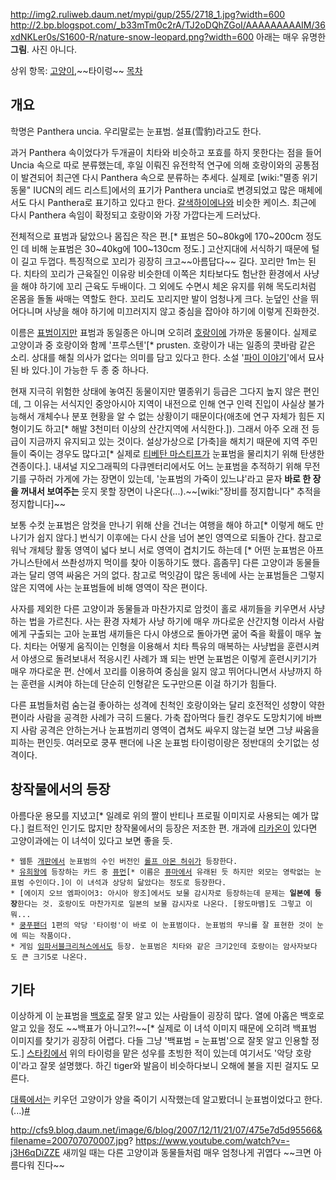 http://img2.ruliweb.daum.net/mypi/gup/255/2718_1.jpg?width=600
http://2.bp.blogspot.com/_b33mTm0c2rA/TJ2oDQhZGoI/AAAAAAAAAIM/36xdNKLer0s/S1600-R/nature-snow-leopard.png?width=600
아래는 매우 유명한 '''그림'''. 사진 아니다.

상위 항목: [[고양이]],~~타이렁~~
[[목차]]
== 개요 ==
학명은 Panthera uncia. 우리말로는 눈표범. 설표(雪豹)라고도 한다.

과거 Panthera 속이었다가 두개골이 치타와 비슷하고 포효를 하지 못한다는 점을 들어 Uncia 속으로 따로 분류했는데, 후일 이뤄진 유전학적 연구에 의해 호랑이와의 공통점이 발견되어 최근엔 다시 Panthera 속으로 분류하는 추세다. 실제로 [wiki:"멸종 위기 동물" IUCN의 레드 리스트]에서의 표기가 Panthera uncia로 변경되었고 많은 매체에서도 다시 Panthera로 표기하고 있다고 한다. [[갈색하이에나]]와 비슷한 케이스. 최근에 다시 Panthera 속임이 확정되고 호랑이와 가장 가깝다는게 드러났다.

전체적으로 표범과 닮았으나 몸집은 작은 편.[* 표범은 50~80kg에 170~200cm 정도인 데 비해 눈표범은 30~40kg에 100~130cm 정도.] 고산지대에 서식하기 때문에 털이 길고 두껍다. 특징적으로 꼬리가 굉장히 크고~~아름답다~~ 길다. 꼬리만 1m는 된다. 치타의 꼬리가 근육질인 이유랑 비슷한데 이쪽은 치타보다도 험난한 환경에서 사냥을 해야 하기에 꼬리 근육도 두배이다. 그 외에도 수면시 체온 유지를 위해 목도리처럼 온몸을 돌돌 싸매는 역할도 한다. 꼬리도 꼬리지만 발이 엄청나게 크다. 눈덮인 산을 뛰어다니며 사냥을 해야 하기에 미끄러지지 않고 중심을 잡아야 하기에 이렇게 진화한것. 

이름은 [[표범]]이지만 표범과 동일종은 아니며 오히려 [[호랑이]]에 가까운 동물이다. 실제로 고양이과 중 호랑이와 함께 '프루스텐'[* prusten. 호랑이가 내는 일종의 콧바람 같은 소리. 상대를 해칠 의사가 없다는 의미를 담고 있다고 한다. 소설 '[[파이 이야기]]'에서 묘사된 바 있다.]이 가능한 두 종 중 하나다.

현재 지극히 위험한 상태에 놓여진 동물이지만 멸종위기 등급은 그다지 높지 않은 편인데, 그 이유는 서식지인 중앙아시아 지역이 내전으로 인해 연구 인력 진입이 사실상 불가능해서 개체수나 분포 현황을 알 수 없는 상황이기 때문이다(애초에 연구 자체가 힘든 지형이기도 하고[* 해발 3천미터 이상의 산간지역에 서식한다.]). 그래서 아주 오래 전 등급이 지금까지 유지되고 있는 것이다. 설상가상으로 [가축]을 해치기 때문에 지역 주민들이 죽이는 경우도 많다고[* 실제로 [[티베탄 마스티프]]가 눈표범을 물리치기 위해 탄생한 견종이다.]. 내셔널 지오그래픽의 다큐멘터리에서도 어느 눈표범을 추적하기 위해 무전기를 구하러 가게에 가는 장면이 있는데, '눈표범의 가죽이 있느냐'라고 묻자 '''바로 한 장을 꺼내서 보여주는''' 웃지 못할 장면이 나온다(...).~~[wiki:"장비를 정지합니다" 추적을 정지합니다]~~

보통 수컷 눈표범은 암컷을 만나기 위해 산을 건너는 여행을 해야 하고[* 이렇게 해도 만나기가 쉽지 않다.] 번식기 이후에는 다시 산을 넘어 본인 영역으로 되돌아 간다. 참고로 워낙 개체당 활동 영역이 넓다 보니 서로 영역이 겹치기도 하는데 [* 어떤 눈표범은 아프가니스탄에서 쓰촨성까지 먹이를 찾아 이동하기도 했다. 흠좀무] 다른 고양이과 동물들과는 달리 영역 싸움은 거의 없다. 참고로 먹잇감이 많은 동네에 사는 눈표범들은 그렇지 않은 지역에 사는 눈표범들에 비해 영역이 작은 편이다.

사자를 제외한 다른 고양이과 동물들과 마찬가지로 암컷이 홀로 새끼들을 키우면서 사냥하는 법을 가르친다. 사는 환경 자체가 사냥 하기에 매우 까다로운 산간지형 이라서 사람에게 구출되는 고아 눈표범 새끼들은 다시 야생으로 돌아가면 굶어 죽을 확률이 매우 높다. 치타는 어떻게 움직이는 인형을 이용해서 치타 특유의 매복하는 사냥법을 훈련시켜서 야생으로 돌려보내서 적응시킨 사례가 꽤 되는 반면 눈표범은 이렇게 훈련시키기가 매우 까다로운 편. 산에서 꼬리를 이용하여 중심을 잃지 않고 뛰어다니면서 사냥까지 하는 훈련을 시켜야 하는데 단순히 인형같은 도구만으론 이걸 하기가 힘들다. 

다른 표범들처럼 숨는걸 좋아하는 성격에 친척인 호랑이와는 달리 호전적인 성향이 약한 편이라 사람을 공격한 사례가 극히 드물다. 가축 잡아먹다 들킨 경우도 도망치기에 바쁘지 사람 공격은 안하는거나 눈표범끼리 영역이 겹쳐도 싸우지 않는걸 보면 그냥 싸움을 피하는 편인듯. 여러모로 쿵푸 팬더에 나온 눈표범 타이렁이랑은 정반대의 숫기없는 성격이다.

== 창작물에서의 등장 ==
아름다운 용모를 지녔고[* 일례로 위의 짤이 반티나 프로필 이미지로 사용되는 예가 많다.] 컬트적인 인기도 많지만 창작물에서의 등장은 저조한 편. 개과에 [[리카온]]이 있다면 고양이과에는 이 녀석이 있다고 보면 좋을 듯.

 * 웹툰 [[개판]]에서 눈표범의 수인 버전인 [[롤프 아몬 허쉬]]가 등장한다.
 * [[유희왕]]에 등장하는 카드 중 [[퓨먼]][* 이름은 [[퓨마]]에서 유래된 듯 하지만 외모는 영락없는 눈표범 수인이다.]이 이 녀석과 상당히 닮았다는 정도로 등장한다.
 * [에이지 오브 엠파이어3: 아시아 왕조]에서도 보물 감시자로 등장하는데 문제는 '''일본에 등장'''한다는 것. 호랑이도 마찬가지로 일본의 보물 감시자로 나온다. [왕도마뱀]도 그렇고 이뭐...
 * [[쿵푸팬더]] 1편의 악당 '타이렁'이 바로 이 눈표범이다. 눈표범의 무늬를 잘 표현한 것이 눈에 띄는 작품이다.
 * 게임 [[임파서블크리쳐스]]에서도 등장. 눈표범은 치타와 같은 크기2인데 호랑이는 암사자보다도 큰 크기5로 나온다.

== 기타 == 
이상하게 이 눈표범을 [[백호]]로 잘못 알고 있는 사람들이 굉장히 많다. 열에 아홉은 백호로 알고 있을 정도 ~~백표가 아니고?!~~[* 실제로 이 녀석 이미지 때문에 오히려 백표범 이미지를 찾기가 굉장히 어렵다. 다들 그냥 '백표범 = 눈표범'으로 잘못 알고 인용할 정도.] [[스타킹]]에서 위의 타이렁을 맡은 성우를 초빙한 적이 있는데 여기서도 '악당 호랑이'라고 잘못 설명했다. 하긴 tiger와 발음이 비슷하다보니 오해에 불을 지핀 걸지도 모른다.

[[대륙]]에서는 키우던 고양이가 양을 죽이기 시작했는데 알고봤더니 눈표범이었다고 한다.(...)[http://cfile206.uf.daum.net/image/03169C38519A0C0403755D #]

http://cfs9.blog.daum.net/image/6/blog/2007/12/11/21/07/475e7d5d95566&filename=200707070007.jpg?
https://www.youtube.com/watch?v=-j3H6qDiZZE
새끼일 때는 다른 고양이과 동물들처럼 매우 엄청나게 귀엽다 ~~크면 아름다워 진다~~
